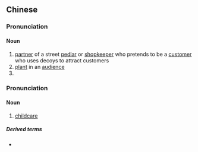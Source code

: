 {{also|托儿}}
==Chinese==
{{zh-forms|s=托儿}}

===Pronunciation===
{{zh-pron
|m=tuōr
|c=tok3 ji4
|cat=n
}}

====Noun====
{{zh-noun}}

# [[partner]] of a street [[pedlar]] or [[shopkeeper]] who pretends to be a [[customer]] who uses decoys to attract customers
# [[plant]] in an [[audience]]
# {{erhua form of}}

===Pronunciation===
{{zh-pron
|m=tuō'ér
|c=tok3 ji4
|cat=n
}}

====Noun====
{{zh-noun}}

# {{lb|zh|attributive}} [[childcare]]

=====Derived terms=====
* {{zh-l|托兒所}}